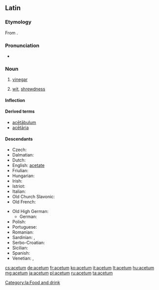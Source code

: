 ==Latin==

===Etymology===
From {{m|la|aceō||to be sour}}.

===Pronunciation===
* {{la-pronunc|acētum}}

===Noun===
{{la-noun|acētum|aceti#Latin|acētī|n|second}}

# [[vinegar]]
# {{context|figuratively|lang=la}} [[wit]], [[shrewdness]]

====Inflection====
{{la-decl-2nd-N|acēt}}

====Derived terms====
* [[acetabulum#Latin|acētābulum]]
* [[acetaria|acētāria]]

====Descendants====
{{top2}}
* Czech: {{l/cs|ocet}}
* Dalmatian: {{l|dlm|acait}}
* Dutch: {{l|nl|azijn}}
* English: [[acetate]]
* Friulian: {{l|fur|asêt}}
* Hungarian: {{l|hu|ecet}}
* Irish: {{l|ga|aigéad|gloss=acid}}
* Istriot: {{l|ist|azì}}
* Italian: {{l|it|aceto}}
* Old Church Slavonic: {{l|cu|оцьтъ}}
* Old French: {{l/fro|aisil}}
{{mid2}}
* Old High German: {{l|goh|ezzih}}
** German: {{l|de|Essig}}
* Polish: {{l/pl|ocet}}
* Portuguese: {{l/pt|azedo}}
* Romanian: {{l|ro|oțet}} {{i|via Slavic}}
* Sardinian: {{l|sc|achedu}}, {{l|sc|achetu}}
* Serbo-Croatian: {{l|sh|ocat}}
* Sicilian: {{l|scn|acitu}}
* Spanish: {{l/es|acedo}}
* Venetian: {{l|vec|axedo}}, {{l|vec|axéo}}
{{bottom}}

[[Category:la:Food and drink]]

[[cs:acetum]]
[[de:acetum]]
[[fr:acetum]]
[[ko:acetum]]
[[it:acetum]]
[[lt:acetum]]
[[hu:acetum]]
[[mg:acetum]]
[[ja:acetum]]
[[pl:acetum]]
[[ru:acetum]]
[[ta:acetum]]